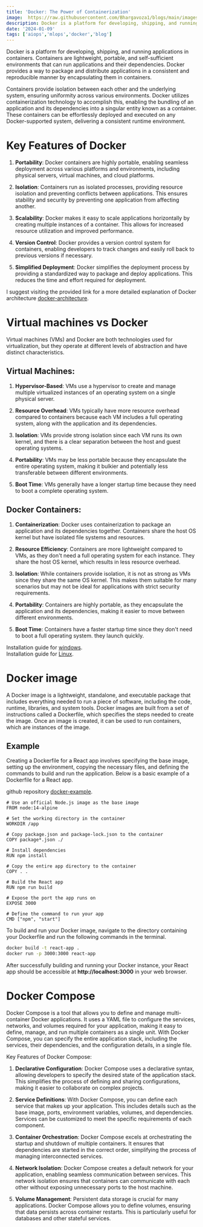 ```yaml
---
title: 'Docker: The Power of Containerization'
image:  https://raw.githubusercontent.com/Bhargavoza1/blogs/main/images/docker/docker.png
description: Docker is a platform for developing, shipping, and running applications in containers. Containers are lightweight, portable, and...
date: '2024-01-09'
tags: ['aiops','mlops','docker','blog']
---
```



Docker is a platform for developing, shipping, and running applications in containers. Containers are lightweight, portable, and self-sufficient environments that can run applications and their dependencies. 
Docker provides a way to package and distribute applications in a consistent and reproducible manner by encapsulating them in containers.

<CustomImage src="https://raw.githubusercontent.com/Bhargavoza1/blogs/main/images/docker/docker.png"  alt="biological neuron" height={512} width={1000} />

Containers provide isolation between each other and the underlying system, ensuring uniformity across various environments. Docker utilizes containerization technology to accomplish this, 
enabling the bundling of an application and its dependencies into a singular entity known as a container. These containers can be effortlessly deployed and executed on any Docker-supported system, delivering a consistent runtime environment.

# Key Features of Docker 

1. **Portability**: Docker containers are highly portable, enabling seamless deployment across various platforms and environments, including physical servers, virtual machines, and cloud platforms.

2. **Isolation**: Containers run as isolated processes, providing resource isolation and preventing conflicts between applications. This ensures stability and security by preventing one application from affecting another.

3. **Scalability**: Docker makes it easy to scale applications horizontally by creating multiple instances of a container. This allows for increased resource utilization and improved performance.

4. **Version Control**: Docker provides a version control system for containers, enabling developers to track changes and easily roll back to previous versions if necessary.

5. **Simplified Deployment**: Docker simplifies the deployment process by providing a standardized way to package and deploy applications. This reduces the time and effort required for deployment.


I suggest visiting the provided link for a more detailed explanation of Docker architecture [docker-architecture](https://docs.docker.com/get-started/overview/#docker-architecture).


# Virtual machines vs Docker

Virtual machines (VMs) and Docker are both technologies used for virtualization, but they operate at different levels of abstraction and have distinct characteristics.
<CustomImage src="https://raw.githubusercontent.com/Bhargavoza1/blogs/main/images/docker/vmvsdocker.png"  alt="biological neuron" height={512} width={1000} />

## Virtual Machines:

1. **Hypervisor-Based**: VMs use a hypervisor to create and manage multiple virtualized instances of an operating system on a single physical server.

2. **Resource Overhead**: VMs typically have more resource overhead compared to containers because each VM includes a full operating system, along with the application and its dependencies.

3. **Isolation**: VMs provide strong isolation since each VM runs its own kernel, and there is a clear separation between the host and guest operating systems.

4. **Portability**: VMs may be less portable because they encapsulate the entire operating system, making it bulkier and potentially less transferable between different environments.

5. **Boot Time**: VMs generally have a longer startup time because they need to boot a complete operating system.

## Docker Containers:

1. **Containerization**: Docker uses containerization to package an application and its dependencies together. Containers share the host OS kernel but have isolated file systems and resources.
  
2. **Resource Efficiency**: Containers are more lightweight compared to VMs, as they don't need a full operating system for each instance. They share the host OS kernel, which results in less resource overhead.
 
3. **Isolation**: While containers provide isolation, it is not as strong as VMs since they share the same OS kernel. This makes them suitable for many scenarios but may not be ideal for applications with strict security requirements.
 
4. **Portability**: Containers are highly portable, as they encapsulate the application and its dependencies, making it easier to move between different environments.
 
5. **Boot Time**: Containers have a faster startup time since they don't need to boot a full operating system. they launch quickly.


Installation guide for [windows](https://docs.docker.com/desktop/install/windows-install/).  
Installation guide for [Linux](https://docs.docker.com/desktop/install/linux-install/).


# Docker image
A Docker image is a lightweight, standalone, and executable package that includes everything needed to run a piece of software, including the code, runtime, libraries, and system tools. 
Docker images are built from a set of instructions called a Dockerfile, which specifies the steps needed to create the image. Once an image is created, it can be used to run containers, which are instances of the image.

## Example
Creating a Dockerfile for a React app involves specifying the base image, setting up the environment, copying the necessary files, and defining the commands to build and run the application. Below is a basic example of a Dockerfile for a React app.  

github repository [docker-example](https://github.com/Bhargavoza1/docker-example).
```Docker
# Use an official Node.js image as the base image
FROM node:14-alpine

# Set the working directory in the container
WORKDIR /app

# Copy package.json and package-lock.json to the container
COPY package*.json ./

# Install dependencies
RUN npm install

# Copy the entire app directory to the container
COPY . .

# Build the React app
RUN npm run build

# Expose the port the app runs on
EXPOSE 3000

# Define the command to run your app
CMD ["npm", "start"]

```

To build and run your Docker image, navigate to the directory containing your Dockerfile and run the following commands in the terminal.

```bash
docker build -t react-app .
docker run -p 3000:3000 react-app
```
After successfully building and running your Docker instance, your React app should be accessible at **http://localhost:3000** in your web browser.



# Docker Compose

Docker Compose is a tool that allows you to define and manage multi-container Docker applications. 
It uses a YAML file to configure the services, networks, and volumes required for your application, making it easy to define, manage, 
and run multiple containers as a single unit. With Docker Compose, you can specify the entire application stack, including the services, their dependencies, and the configuration details, in a single file.

Key Features of Docker Compose:

1. **Declarative Configuration**: Docker Compose uses a declarative syntax, allowing developers to specify the desired state of the application stack. This simplifies the process of defining and sharing configurations, making it easier to collaborate on complex projects.

2. **Service Definitions**: With Docker Compose, you can define each service that makes up your application. This includes details such as the base image, ports, environment variables, volumes, and dependencies. Services can be customized to meet the specific requirements of each component.

3. **Container Orchestration**: Docker Compose excels at orchestrating the startup and shutdown of multiple containers. It ensures that dependencies are started in the correct order, simplifying the process of managing interconnected services.

4. **Network Isolation**: Docker Compose creates a default network for your application, enabling seamless communication between services. This network isolation ensures that containers can communicate with each other without exposing unnecessary ports to the host machine.

5. **Volume Management**: Persistent data storage is crucial for many applications. Docker Compose allows you to define volumes, ensuring that data persists across container restarts. This is particularly useful for databases and other stateful services.

